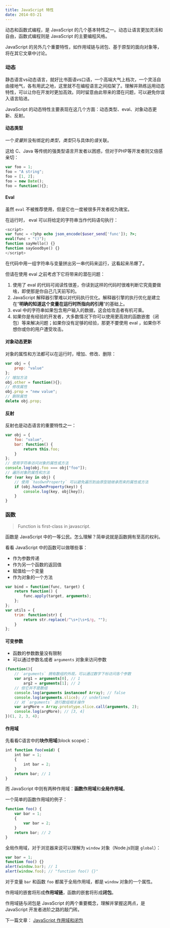 ```yaml
---
title: JavaScript 特性
date: 2014-03-21
---
```


动态和函数式编程，是 JavaScript 的几个基本特性之一。动态让语言更加灵活和自由，函数式编程则是 JavaScript 的主要编程风格。

JavaScript 的另外几个重要特性，如作用域链与闭包、基于原型的面向对象等，将在其它文章中讨论。

### 动态

静态语言vs动态语言，就好比书面语vs口语，一个高端大气上档次，一个灵活自由接地气，各有用武之地，这里就不在编程语言之间掐架了。理解并熟练运用动态特性，可以让你在开发时更加高效。同时留意由此带来的潜在问题，可以避免你误入语言陷进。

JavaScript 的动态特性主要表现在这几个方面：动态类型、eval、对象动态更新、反射。

#### 动态类型

一个*变量*并没有绑定的*类型*，*类型*只与具体的*值*关联。

这给 C、Java 等传统的强类型语言开发者以困惑，但对于PHP等开发者则又倍感亲切：

```javascript
var foo = 1;
foo = "A string";
foo = [1, 2];
foo = new Date();
foo = function(){};
```

#### Eval

虽然 `eval` 不被推荐使用，但是它也一度被很多开发者视为瑰宝。

在运行时， eval 可以将给定的字符串当作代码语句执行：

```php
<script>
var func = <?php echo json_encode($user_send['func']); ?>;
eval(func + "()");
function sayHello() {}
function sayGoodbye() {}
</script>
```

在代码中用一组字符串与变量拼出另一串代码来运行，这看起来吊爆了。

但请在使用 eval 之前考虑下它将带来的潜在问题：

1. 使用了 eval 的代码可阅读性很差，你读到这样的代码时很难判断它究竟要做啥，即使那是你自己几天前写的。
2. JavaScript 解释器引擎难以对代码执行优化。解释器引擎的执行优化是建立在“**明确的知道这个变量在运行时所指向的引用**”的基础上。
3. eval 中的字符串如果包含用户输入的数据，这会给攻击者有机可乘。
4. 如果你是有经验的开发者，大多数情况下你可以使用更高效的函数嵌套（闭包）等来解决问题；如果你没有足够的经验，那更不要使用 eval ，如果你不想你或你的用户遭受攻击。

#### 对象动态更新

对象的属性和方法都可以在运行时，增加、修改、删除：

```javascript
var obj = {
    prop: "value"
};
// 增加方法
obj.other = function(){};
// 修改属性
obj.prop = "new value";
// 删除属性
delete obj.prop;
```

#### 反射

反射也是动态语言的重要特性之一：

```javascript
var obj = {
    foo: "value",
    bar: function() {
        return this.foo;
    }
};
// 使用字符串访问对象的属性或方法
console.log(obj.foo === obj["foo"]);
// 遍历对象的属性和方法
for (var key in obj) {
    // 使用 `hasOwnProperty` 可以避免遍历到由原型链继承而来的属性或方法
    if (obj.hasOwnProperty(key)) {
        console.log(key, obj[key]);
    }
}
```

### 函数

> Function is first-class in javascript.

函数是 JavaScript 中的一等公民。怎么理解？简单说就是函数拥有至高的权利。

看看 JavaScript 中的函数可以做哪些事：

* 作为参数传递
* 作为另一个函数的返回值
* 赋值给一个变量
* 作为对象的一个方法

```javascript
var bind = function(func, target) {
    return function() {
        func.apply(target, arguments);
    };
};
var utils = {
    trim: function(str) {
        return str.replace(/^\s+|\s+$/g, "");
    }
};
```

#### 可变参数

* 函数的参数数量没有限制
* 可以通过参数名或者 `arguments` 对象来访问参数

```javascript
(function(){
    // `arguments` 拥有数组的外观，可以通过数字下标访问各个参数
    var arg1 = arguments[0], // 1
        arg2 = arguments[1]; // 2
    // 但它并不是数组
    console.log(arguments instanceof Array); // false
    console.log(arguments.slice); // undefined
    // 对 `arguments` 进行数组相关操作
    var argMore = Array.prototype.slice.call(arguments, 2);
    console.log(argMore); // [3, 4]
})(1, 2, 3, 4);
```

#### 作用域

先看看C语言中的**块作用域**(block scope)：

```javascript
int function foo(void) {
    int bar = 1;
    {
        int bar = 2;
    }
    return bar; // 1
}
```

而 JavaScript 中则有两种作用域：**函数作用域**和**全局作用域**。

一个简单的函数作用域的例子：

```javascript
function foo() {
    var bar = 1;
    {
        var bar = 2;
    }
    return bar; // 2
}
```

全局作用域，对于浏览器来说可以理解为 `window` 对象（Node.js则是 `global`）：

```javascript
var bar = 1;
function foo() {}
alert(window.bar); // 1
alert(window.foo); // "function foo() {}"
```

对于变量 `bar` 和函数 `foo` 都属于全局作用域，都是 `window` 对象的一个属性。

作用域的嵌套将形成**作用域链**，函数的嵌套将形成**闭包**。

作用域链与闭包是 JavaScript 的两个重要概念，理解并掌握这两点，是 JavaScript 开发者进阶之路的敲门砖。

下一篇文章： [JavaScript 作用域和闭包](/article/javascript-scopes-and-closures)
